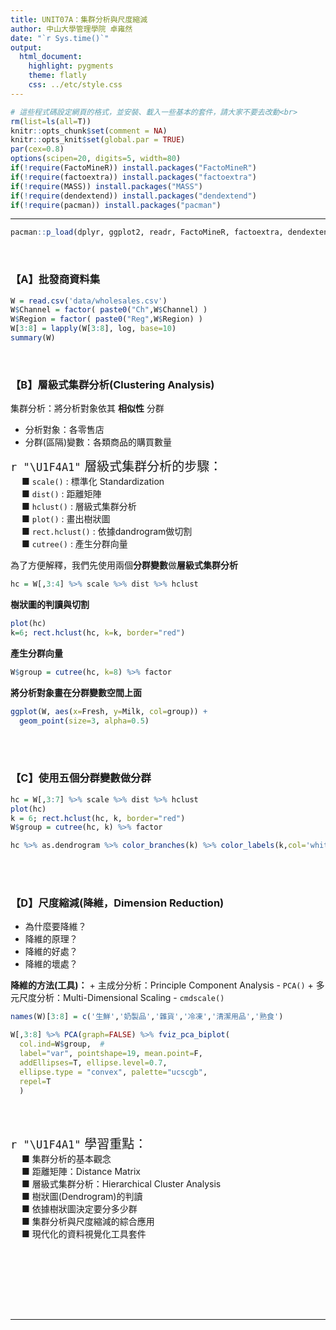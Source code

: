 ```yaml
---
title: UNIT07A：集群分析與尺度縮減
author: 中山大學管理學院 卓雍然
date: "`r Sys.time()`"
output: 
  html_document:
    highlight: pygments
    theme: flatly
    css: ../etc/style.css
---
```


```r
# 這些程式碼設定網頁的格式，並安裝、載入一些基本的套件，請大家不要去改動<br>
rm(list=ls(all=T))
knitr::opts_chunk$set(comment = NA)
knitr::opts_knit$set(global.par = TRUE)
par(cex=0.8)
options(scipen=20, digits=5, width=80)
if(!require(FactoMineR)) install.packages("FactoMineR")
if(!require(factoextra)) install.packages("factoextra")
if(!require(MASS)) install.packages("MASS")
if(!require(dendextend)) install.packages("dendextend")
if(!require(pacman)) install.packages("pacman")
```
<hr>

```r
pacman::p_load(dplyr, ggplot2, readr, FactoMineR, factoextra, dendextend)
```
<br>

### 【A】批發商資料集

```r
W = read.csv('data/wholesales.csv')
W$Channel = factor( paste0("Ch",W$Channel) )
W$Region = factor( paste0("Reg",W$Region) )
W[3:8] = lapply(W[3:8], log, base=10)
summary(W)
```
<br>

### 【B】層級式集群分析(Clustering Analysis)

集群分析：將分析對象依其 __相似性__ 分群

+ 分析對象：各零售店
+ 分群(區隔)變數：各類商品的購買數量

<p class="wwl">
<span style="font-size:20px">`r "\U1F4A1"` 層級式集群分析的步驟：</span><br>
&emsp; ■ `scale()` : 標準化 Standardization<br>
&emsp; ■ `dist()` : 距離矩陣<br>
&emsp; ■ `hclust()` : 層級式集群分析<br>
&emsp; ■ `plot()` : 畫出樹狀圖<br>
&emsp; ■ `rect.hclust()` : 依據dandrogram做切割<br>
&emsp; ■ `cutree()` : 產生分群向量<br>
</p class="wwl">

為了方便解釋，我們先使用兩個**分群變數**做**層級式集群分析**
```r
hc = W[,3:4] %>% scale %>% dist %>% hclust
```

**樹狀圖的判讀與切割**
```r
plot(hc)
k=6; rect.hclust(hc, k=k, border="red")
```

**產生分群向量**
```r
W$group = cutree(hc, k=8) %>% factor
```

**將分析對象畫在分群變數空間上面**
```r
ggplot(W, aes(x=Fresh, y=Milk, col=group)) +
  geom_point(size=3, alpha=0.5)
```
<br><br>

### 【C】使用五個分群變數做分群
```r
hc = W[,3:7] %>% scale %>% dist %>% hclust
plot(hc)
k = 6; rect.hclust(hc, k, border="red")
W$group = cutree(hc, k) %>% factor
```

```r
hc %>% as.dendrogram %>% color_branches(k) %>% color_labels(k,col='white') %>% plot
```
<br><br>

### 【D】尺度縮減(降維，Dimension Reduction)

+ 為什麼要降維？
+ 降維的原理？
+ 降維的好處？
+ 降維的壞處？


**降維的方法(工具)：** 
+ 主成分分析：Principle Component Analysis - `PCA()` 
+ 多元尺度分析：Multi-Dimensional Scaling - `cmdscale()`



```r
names(W)[3:8] = c('生鮮','奶製品','雜貨','冷凍','清潔用品','熟食')

W[,3:8] %>% PCA(graph=FALSE) %>% fviz_pca_biplot(
  col.ind=W$group,  # 
  label="var", pointshape=19, mean.point=F,
  addEllipses=T, ellipse.level=0.7,
  ellipse.type = "convex", palette="ucscgb",
  repel=T
  )
```
<br><br>

<p class="wwl">
<span style="font-size:20px">`r "\U1F4A1"` 學習重點：</span><br>
&emsp; ■ 集群分析的基本觀念<br>
&emsp; ■ 距離矩陣：Distance Matrix<br>
&emsp; ■ 層級式集群分析：Hierarchical Cluster Analysis<br>
&emsp; ■ 樹狀圖(Dendrogram)的判讀<br>
&emsp; ■ 依據樹狀圖決定要分多少群<br>
&emsp; ■ 集群分析與尺度縮減的綜合應用<br>
&emsp; ■ 現代化的資料視覺化工具套件<br>
</p class="wwl"><br><br>

<br><br><br><hr>

